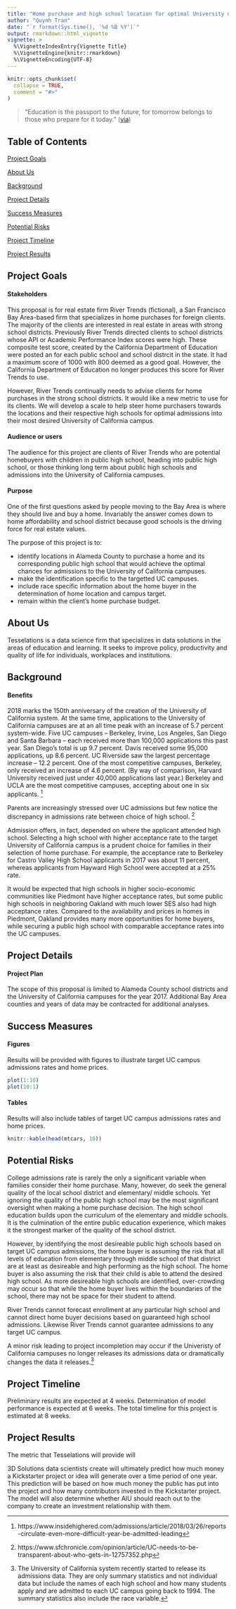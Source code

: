 ```yaml
---
title: "Home purchase and high school location for optimal University of California admissions"
author: "Quynh Tran"
date: "`r format(Sys.time(), '%d %B %Y')`"
output: rmarkdown::html_vignette
vignette: >
  %\VignetteIndexEntry{Vignette Title}
  %\VignetteEngine{knitr::rmarkdown}
  %\VignetteEncoding{UTF-8}
---
```


```r
knitr::opts_chunk$set(
  collapse = TRUE,
  comment = "#>"
)
```
> "Education is the passport to the future, for tomorrow belongs to those who prepare for it today."
([via](http://www.blackpast.org/1964-malcolm-x-s-speech-founding-rally-organization-afro-american-unity))


## Table of Contents

[Project Goals](#project_goals) 

[About Us](#about_us)

[Background](#background)

[Project Details](#project_details)

[Success Measures](#success_measures)

[Potential Risks](#potential_risks)

[Project Timeline](#timeline)

[Project Results](#project_results)


## <a id="project_goals"></a>Project Goals
#### Stakeholders
This proposal is for real estate firm River Trends (fictional), a San Francisco Bay Area-based firm that specializes in home purchases for foreign clients. The majority of the clients are interested in real estate in areas with strong school districts. Previously River Trends directed clients to school districts whose API or Academic Performance Index scores were high. These composite test score, created by the California Department of Education were posted an for each public school and school distrcit in the state. It had a maximum score of 1000 with 800 deemed as a good goal. However, the California Department of Education no longer produces this score for River Trends to use. 

However, River Trends continually needs to advise clients for home purchases in the strong school districts.  It would like a new metric to use for its clients. We will develop a scale to help steer home purchasers towards the locations and their respective high schools for optimal admissions into their most desired University of California campus.

#### Audience or users

The audience for this project are clients of River Trends who are potential homebuyers with children in public high school, heading into public high school, or those thinking long term about public high schools and admissions into the University of California campuses.

#### Purpose

One of the first questions asked by people moving to the Bay Area is where they should live and buy a home. Invariably the answer comes down to home affordability and school district because good schools is the driving force for real estate values.

The purpose of this project is to:

  + identify locations in Alameda County to purchase a home and its corresponding public high school that would achieve the optimal chances for admissions to the University of California campuses.
  + make the identification specific to the targetted UC campuses.
  + include race specific information about the home buyer in the determination of home location and campus target.
  + remain within the client's home purchase budget.
  

## <a id="about_us"></a>About Us

Tesselations is a data science firm that specializes in data solutions in the areas of education and learning. It seeks to improve policy, productivity and quality of life for individuals, workplaces and institutions.

## <a id="background"></a>Background
#### Benefits

2018 marks the 150th anniversary of the creation of the University of California system. At the same time, applications to the University of California campuses are at an all time peak with an increase of 5.7 percent system-wide. Five UC campuses -- Berkeley, Irvine, Los Angeles, San Diego and Santa Barbara -- each received more than 100,000 applications this past year. San Diego's total is up 9.7 percent. Davis received some 95,000 applications, up 8.6 percent. UC Riverside saw the largest percentage increase -- 12.2 percent. One of the most competitive campuses, Berkeley, only received an increase of 4.6 percent. (By way of comparison, Harvard University received just under 40,000 applications last year.) Berkeley and UCLA are the most competitive campuses, accepting about one in six applicants. ^[https://www.insidehighered.com/admissions/article/2018/03/26/reports-circulate-even-more-difficult-year-be-admitted-leading]

Parents are increasingly stressed over UC admissions but few notice the discrepancy in admissions rate between choice of high school. ^[https://www.sfchronicle.com/opinion/article/UC-needs-to-be-transparent-about-who-gets-in-12757352.php]

Admission offers, in fact, depended on where the applicant attended high school. Selecting a high school with higher acceptance rate to the target University of California campus is a prudent choice for families in their selection of home purchase. For example, the acceptance rate to Berkeley for Castro Valley High School applicants in 2017 was about 11 percent, whereas applicants from Hayward High School were accepted at a 25% rate. 

It would be expected that high schools in higher socio-economic communities like Piedmont have higher acceptance rates, but some public high schools in neighboring Oakland with much lower SES also had high acceptance rates. Compared to the availability and prices in homes in Piedmont, Oakland provides many more opportunities for home buyers, while securing a public high school with comparable acceptance rates into the UC campuses. 


## <a id="project_details"></a>Project Details
 
#### <a id ="plan"></a>Project Plan

The scope of this proposal is limited to Alameda County school districts and the University of California campuses for the year 2017. Additional Bay Area counties and years of data may be contracted for additional analyses.

## <a id="success_measures"></a>Success Measures
 
#### Figures

Results will be provided with figures to illustrate target UC campus admissions rates and home prices.

```r
plot(1:10)
plot(10:1)
```

#### Tables

Results will also include tables of target UC campus admissions rates and home prices.


```r
knitr::kable(head(mtcars, 10))
```
 
## <a id="potential_risks"></a>Potential Risks
 
College admissions rate is rarely the only a significant variable when families consider their home purchase. Many, however, do seek the general quality of the local school district and elementary/ middle schools. Yet ignoring the quality of the public high school may be the most significant oversight when making a home purchase decision. The high school education builds upon the curriculum of the elementary and middle schools. It is the culmination of the entire public education experience, which makes it the strongest marker of the quality of the school district.  

However, by identifying the most desireable public high schools based on target UC campus admissions, the home buyer is assuming the risk that all levels of education from elementary through middle school of that district are at least as desireable and high performing as the high school.  The home buyer is also assuming the risk that their child is able to attend the desired high school. As more desireable high schools are identified, over-crowding may occur so that while the home buyer lives within the boundaries of the school, there may not be space for their student to attend.

River Trends cannot forecast enrollment at any particular high school and cannot direct home buyer decisions based on guaranteed high school admissions. Likewise River Trends cannot guarantee admissions to any target UC campus.

A minor risk leading to project incompletion may occur if the Univeristy of California campuses no longer releases its admissions data or dramatically changes the data it releases.^[The University of California system recently started to release its admissions data. They are only summary statistics and not individual data but include the names of each high school and how many students apply and are admitted to each UC campus going back to 1994. The summary statistics also include the race variable.]  
 
  
## <a id ="timeline"></a>Project Timeline

Preliminary results are expected at 4 weeks.
Determination of model performance is expected at 6 weeks.
The total timeline for this project is estimated at 8 weeks. 


## <a id ="project_results"></a>Project Results

The metric that Tesselations will provide will 


3D Solutions data scientists create will ultimately predict how much money a Kickstarter project or idea will generate over a time period of one year. This prediction will be based on how much money the public has put into the project and how many contributors invested in the Kickstarter project. The model will also determine whether AIU should reach out to the company to create an investment relationship with them. 
